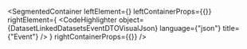 
<SegmentedContainer
  leftElement={<DatasetLinkedDatasetsEventDTODesc />}
  leftContainerProps={{}}
  rightElement={
    <CodeHighlighter
      object={DatasetLinkedDatasetsEventDTOVisualJson}
      language={"json"}
      title={"Event"}
    />
  }
  rightContainerProps={{}}
/>
